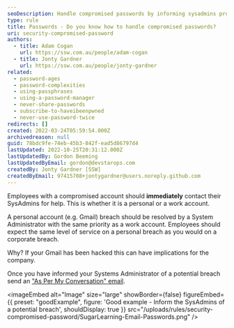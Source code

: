 ```yaml
---
seoDescription: Handle compromised passwords by informing sysadmins promptly for assistance with personal and work accounts
type: rule
title: Passwords - Do you know how to handle compromised passwords?
uri: security-compromised-password
authors:
  - title: Adam Cogan
    url: https://ssw.com.au/people/adam-cogan
  - title: Jonty Gardner
    url: https://ssw.com.au/people/jonty-gardner
related:
  - password-ages
  - password-complexities
  - using-passphrases
  - using-a-password-manager
  - never-share-passwords
  - subscribe-to-haveibeenpwned
  - never-use-password-twice
redirects: []
created: 2022-03-24T05:59:54.000Z
archivedreason: null
guid: 78bdc9fe-74eb-45b3-842f-ead5d86797d4
lastUpdated: 2022-10-25T20:31:12.000Z
lastUpdatedBy: Gordon Beeming
lastUpdatedByEmail: gordon@devstarops.com
createdBy: Jonty Gardner [SSW]
createdByEmail: 97415708+jontygardner@users.noreply.github.com
---
```


Employees with a compromised account should **immediately** contact their SysAdmins for help. This is whether it is a personal or a work account.

A personal account (e.g. Gmail) breach should be resolved by a System Administrator with the same priority as a work account. Employees should expect the same level of service on a personal breach as you would on a corporate breach.

Why? If your Gmail has been hacked this can have implications for the company.

Once you have informed your Systems Administrator of a potential breach send an ["As Per My Conversation" email](/as-per-our-conversation-emails).

<imageEmbed
  alt="Image"
  size="large"
  showBorder={false}
  figureEmbed={{
    preset: "goodExample",
    figure: 'Good example - Inform the SysAdmins of a potential breach',
    shouldDisplay: true
  }}
  src="/uploads/rules/security-compromised-password/SugarLearning-Email-Passwords.png"
/>
